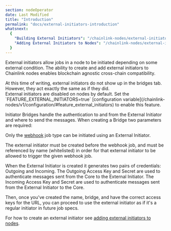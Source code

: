 ```yaml
---
section: nodeOperator
date: Last Modified
title: "Introduction"
permalink: "docs/external-initiators-introduction"
whatsnext:
  {
    "Building External Initiators": "/chainlink-nodes/external-initiators/building-external-initiators",
    "Adding External Initiators to Nodes": "/chainlink-nodes/external-initiators/external-initiators-in-nodes",
  }
---
```



External initiators allow jobs in a node to be initiated depending on some external condition. The ability to create and add external initiators to Chainlink nodes enables blockchain agnostic cross-chain compatibility.

<Aside type="note">
  At this time of writing, external initiators do not show up in the bridges tab. However, they act exactly the same as
  if they did.
</Aside>

<Aside type="note">
  External initiators are disabled on nodes by default. Set the `FEATURE_EXTERNAL_INITIATORS=true` [configuration
  variable](/chainlink-nodes/v1/configuration/#feature_external_initiators) to enable this feature.
</Aside>

Initiator Bridges handle the authentication to and from the External Initiator and where to send the messages. When creating a Bridge two parameters are required:

Only the [webhook](/chainlink-nodes/oracle-jobs/all-jobs/#webhook-jobs) job type can be initiated using an External Initiator.

The external initiator must be created before the webhook job, and must be referenced by name (whitelisted) in order for that external initiator to be allowed to trigger the given webhook job.

When the External Initiator is created it generates two pairs of credentials: Outgoing and Incoming. The Outgoing Access Key and Secret are used to authenticate messages sent from the Core to the External Initiator. The Incoming Access Key and Secret are used to authenticate messages sent from the External Initiator to the Core.

Then, once you've created the name, bridge, and have the correct access keys for the URL, you can proceed to use the external initiator as if it's a regular initiator in future job specs.

For how to create an external initiator see [adding external initiators to nodes](/chainlink-nodes/external-initiators/external-initiators-in-nodes).

